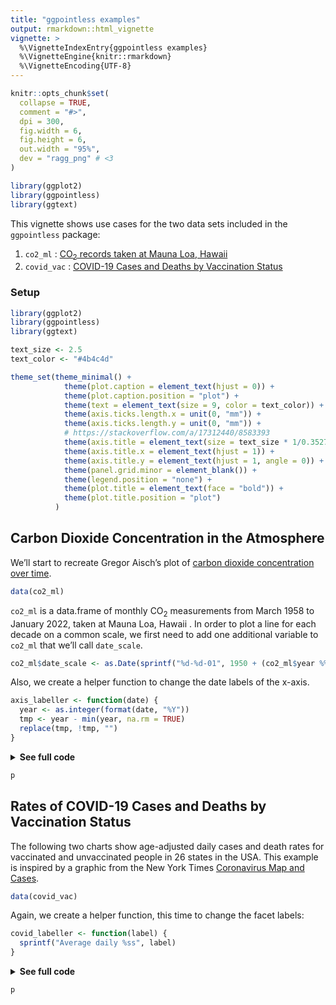 ```yaml
---
title: "ggpointless examples"
output: rmarkdown::html_vignette
vignette: >
  %\VignetteIndexEntry{ggpointless examples}
  %\VignetteEngine{knitr::rmarkdown}
  %\VignetteEncoding{UTF-8}
---
```



```r
knitr::opts_chunk$set(
  collapse = TRUE,
  comment = "#>",
  dpi = 300,
  fig.width = 6,
  fig.height = 6,
  out.width = "95%",
  dev = "ragg_png" # <3
)

library(ggplot2)
library(ggpointless)
library(ggtext)
```

This vignette shows use cases for the two data sets included in the `ggpointless` package:

1. `co2_ml` : [CO~2~ records taken at Mauna Loa, Hawaii](https://gml.noaa.gov/ccgg/trends/data.html)
2. `covid_vac` : [COVID-19 Cases and Deaths by Vaccination Status](https://covid.cdc.gov/covid-data-tracker/#rates-by-vaccine-status)

### Setup


```r
library(ggplot2)
library(ggpointless)
library(ggtext)
```


``` r
text_size <- 2.5
text_color <- "#4b4c4d"

theme_set(theme_minimal() + 
            theme(plot.caption = element_text(hjust = 0)) + 
            theme(plot.caption.position = "plot") +
            theme(text = element_text(size = 9, color = text_color)) +
            theme(axis.ticks.length.x = unit(0, "mm")) + 
            theme(axis.ticks.length.y = unit(0, "mm")) +
            # https://stackoverflow.com/a/17312440/8583393
            theme(axis.title = element_text(size = text_size * 1/0.352777778)) +
            theme(axis.title.x = element_text(hjust = 1)) + 
            theme(axis.title.y = element_text(hjust = 1, angle = 0)) +
            theme(panel.grid.minor = element_blank()) +
            theme(legend.position = "none") +
            theme(plot.title = element_text(face = "bold")) +
            theme(plot.title.position = "plot")
          )
```


## Carbon Dioxide Concentration in the Atmosphere

We'll start to recreate Gregor Aisch's plot of [carbon dioxide concentration over time](https://blog.datawrapper.de/weekly-chart-carbon-dioxide/). 

```r
data(co2_ml)
```

`co2_ml` is a data.frame of monthly CO~2~ measurements from March 1958 to January 2022, taken at Mauna Loa, Hawaii . In order to plot a line for each decade on a common scale, we first need to add one additional variable to `co2_ml` that we'll call `date_scale`.

``` r
co2_ml$date_scale <- as.Date(sprintf("%d-%d-01", 1950 + (co2_ml$year %% 10), co2_ml$month))
```

Also, we create a helper function to change the date labels of the x-axis.

``` r
axis_labeller <- function(date) {
  year <- as.integer(format(date, "%Y"))
  tmp <- year - min(year, na.rm = TRUE)
  replace(tmp, !tmp, "")
}
```

<details><summary><b>See full code</b></summary>
```r
# layers
p <- ggplot(co2_ml, aes(date_scale, co2_ppm, color = decade))
# sustainable level
p <- p + geom_hline(aes(yintercept = 350),
                    color = "#dbd9db",
                    size = 1)
p <- p + geom_text(aes(x = as.Date("1951-01-01"), y = 348), 
                   label = "sustainable level",
                   size = text_size + .3,
                   color = "#dbd9db",
                   hjust = "left",
                   inherit.aes = FALSE)
p <- p + geom_line()
p <- p + geom_pointless(location = c("first", "last"), size = 2)
# label decades
p <- p + geom_text(
  data = subset(co2_ml, subset = decade != "2020's"),
  aes(label = decade),
  size = text_size,
  stat = "pointless",
  location = "last",
  hjust = "left",
  nudge_x = 40
)
# label at first year in decade
p <- p + geom_text(
  data = subset(co2_ml, subset = decade != "1950's"),
  aes(label = year, group = decade),
  size = text_size,
  color = text_color,
  stat = "pointless",
  location = "first",
  vjust = "top",
  hjust = "left",
  nudge_y = -2
)

# label at last year in decade
p <- p + geom_text(
  data = subset(co2_ml, subset = !(decade %in% c("1950's", "2020's"))),
  aes(label = year, group = decade),
  size = text_size,
  color = text_color,
  stat = "pointless",
  location = "maximum",
  vjust = "bottom",
  nudge_y = 1
)

# label the years 2014 to 2018 in the format '%y
p <- p + lapply(2014:2018, function(yrs) {
  geom_text(
    data = subset(co2_ml, subset = year == yrs),
    aes(label = sprintf("'%i", year %% 100), group = year),
    size = text_size,
    color = text_color,
    stat = "pointless",
    location = "maximum",
    vjust = "bottom",
    nudge_y = 1
  )
})

#  highlight all-time maximum
p <- p + geom_pointless(
  data = subset(co2_ml, subset = decade == "2020's"),
  location = "maximum",
  size = 8,
  shape = 21,
  fill = NA,
  stroke = .9
)

# label all-time maximum
p <- p + ggtext::geom_richtext(
  aes(
    x = date_scale + 500,
    y = co2_ppm - 3,
    group = NULL,
    label = sprintf("**%g ppm**<br>%s %s", round(co2_ppm), month.name[month], year)
  ),
  stat = "pointless",
  location = "maximum",
  size = text_size,
  color = text_color,
  fill = NA,
  label.color = NA
)

# draw curve from all-time maximum to its label
p <- p + geom_curve(
  data = subset(co2_ml, subset = decade == "2020's"),
  aes(
    x = date_scale + 90,
    xend = date_scale + 500,
    y = co2_ppm + 2,
    yend = co2_ppm + 2
  ),
  stat = "pointless",
  location = "maximum",
  curvature = -.4,
  size = .35,
  color = text_color,
  inherit.aes = FALSE
)

# scales
p <- p + scale_x_date(
  breaks = as.Date(sprintf("%i-01-01", c(1950:1960))),
  labels = axis_labeller,
  expand = expansion(mult = c(0.01, -.03)),
  limits = as.Date(sprintf("%i-01-01", c(1950, 1961))))

# colors
p <- p + scale_color_manual(
    values = c(
      '#f4ae1b',
      '#e99950',
      '#dc8471',
      '#cc708f',
      '#b85baa',
      '#9f46c6',
      '#7a31e1',
      '#311dfc'
    )
  )

# title, subtitle, caption
p <- p + 
  labs(title = "Carbon Dioxide Concentration in the Atmosphere",
       subtitle = "Each line represents one decade, from 1958 to 2022. CO2 concentration is measured in\nparts per million* (ppm).",
       caption = "*The mole fraction of CO2, expressed as parts per million (ppm) is the number of molecules of CO2 in every million\nmolecules of dried air (water vapor removed). The 'sustainable level' of 350ppm, equivalent to the 1990 levels, has\nbeen identified by UN climate scientists.\nSource: National Oceanic & Atmospheric Adm. (NOAA)",
       x = "Years into decade",
       y = "ppm")

```
</details>

```r
p
```


## Rates of COVID-19 Cases and Deaths by Vaccination Status

The following two charts show age-adjusted daily cases and death rates for vaccinated and unvaccinated people in 26 states in the USA. This example is inspired by a graphic from the New York Times [Coronavirus Map and Cases](https://www.nytimes.com/interactive/2021/us/covid-cases.html). 

```r
data(covid_vac)
```

Again, we create a helper function, this time to change the facet labels: 

```r
covid_labeller <- function(label) {
  sprintf("Average daily %ss", label)
}
```

<details><summary><b>See full code</b></summary>
```r
# layers
p <- ggplot(covid_vac,
            aes(
              x = date,
              y = incidence / 7,
              color = interaction(outcome, status)
              )
)
p <- p + geom_step(size = .65, direction = "vh")
p <- p + geom_text(
  aes(label = status),
  stat = "pointless",
  location = "last",
  size = text_size,
  nudge_x = 5,
  hjust = "left") +
  geom_pointless(size = 3)

# facets
p <- p + facet_wrap(
  vars(outcome),
  ncol = 1,
  scales = "free_y",
  labeller = as_labeller(covid_labeller)
  )

# scales
p <- p + scale_x_date(expand = expansion(mult = c(0, 0.2)))
p <- p + scale_y_continuous(n.breaks = 4)
p <- p + scale_color_manual(
  values = c(
    "case.unvaccinated" = "#050038",
    "case.fully vaccinated" = "#9187f7",
    "death.unvaccinated" = "#f14e1c",
    "death.fully vaccinated" = "#f8a187")
  )

# title, subtitle, caption
p <- p + 
  labs(
    title = "Rates for vaccinated and unvaccinated",
    subtitle = "Per 100,000",
    x = NULL,
    y = NULL,
    caption = "Source: Centers for Disease Control and Prevention\nRates of COVID-19 Cases and Deaths by Vaccination Status, Apr 2021 to Dec 2021."
  )

# theme
p <- p + theme(panel.grid.major.x = element_blank())
p <- p + theme(strip.text = element_text(hjust = 0, face = "bold"))
```
</details>

```r
p
```

